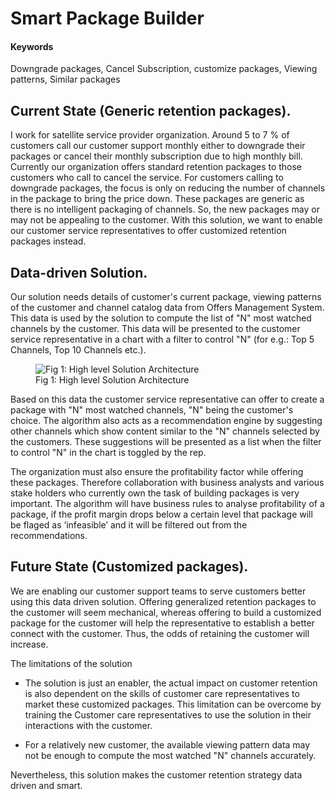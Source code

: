 # Smart Package Builder {#mind-the-customer}

#### Keywords

Downgrade packages, Cancel Subscription, customize packages, Viewing patterns, Similar packages

## Current State (Generic retention packages).

I work for satellite service provider organization. Around 5 to 7 % of customers call our customer support monthly either to downgrade their packages or cancel their monthly subscription due to high monthly bill. Currently our organization offers standard retention packages to those customers who call to cancel the service. For customers calling to downgrade packages, the focus is only on reducing the number of channels in the package to bring the price down. These packages are generic as there is no intelligent packaging of channels. So, the new packages may or may not be appealing to the customer.
With this solution, we want to enable our customer service representatives to offer customized retention packages instead.

## Data-driven Solution.

Our solution needs details of customer\'s current package, viewing patterns of the customer and channel catalog data from Offers Management System. This data is used by the solution to compute the list of \"N\" most watched channels by the customer. This data will be presented to the customer service representative in a chart with a filter to control \"N\" (for e.g.: Top 5 Channels, Top 10 Channels etc.).

![Fig 1: High level Solution Architecture](latest_Arch.png)

Based on this data the customer service representative can offer to create a package with \"N\" most watched channels, \"N\" being the customer\'s choice. The algorithm also acts as a recommendation engine by suggesting other channels which show content similar to the \"N\" channels selected by the customers. These suggestions will be presented as a list when the filter to control \"N\" in the chart is toggled by the rep.

The organization must also ensure the profitability factor while offering these packages. Therefore collaboration with business analysts and various stake holders who currently own the task of building packages is very important. The algorithm will have business rules to analyse profitability of a package, if the profit margin drops below a certain level that package will be flaged as 'infeasible' and it will be filtered out from the recommendations.

## Future State (Customized packages).

We are enabling our customer support teams to serve customers better using this data driven solution. Offering generalized retention packages to the customer will seem mechanical, whereas offering to build a customized package for the customer will help the representative to establish a better connect with the customer. Thus, the odds of retaining the customer will increase.

The limitations of the solution 

* The solution is just an enabler, the actual impact on customer retention is also dependent on the skills of customer care representatives to market these customized packages. This limitation can be overcome by training the Customer care representatives to use the solution in their interactions with the customer.


* For a relatively new customer, the available viewing pattern data may not be enough to compute the most watched \"N\" channels accurately.

Nevertheless, this solution makes the customer retention strategy data driven and smart.
